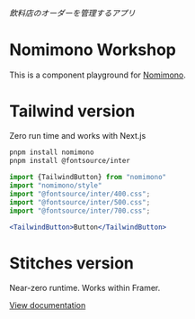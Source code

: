 
###### 飲料店のオーダーを管理するアプリ
# Nomimono Workshop

This is a component playground for [Nomimono](https://www.npmjs.com/package/nomimono).

# Tailwind version

Zero run time and works with Next.js

```bash
pnpm install nomimono
pnpm install @fontsource/inter
```

```jsx
import {TailwindButton} from "nomimono"
import "nomimono/style"
import "@fontsource/inter/400.css";
import "@fontsource/inter/500.css";
import "@fontsource/inter/700.css";

<TailwindButton>Button</TailwindButton>
```

# Stitches version

Near-zero runtime. Works within Framer.

[View documentation](http://nomimono.vercel.app)

<NomimonoReadme/>
